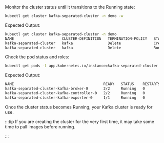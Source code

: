 Monitor the cluster status until it transitions to the Running state:
```bash
kubectl get cluster kafka-separated-cluster -n demo -w
```

Expected Output:

```bash
kubectl get cluster kafka-separated-cluster -n demo
NAME                      CLUSTER-DEFINITION   TERMINATION-POLICY   STATUS     AGE
kafka-separated-cluster   kafka                Delete               Creating   13s
kafka-separated-cluster   kafka                Delete               Running    63s
```

Check the pod status and roles:
```bash
kubectl get pods -l app.kubernetes.io/instance=kafka-separated-cluster -n demo
```

Expected Output:
```bash
NAME                                         READY   STATUS    RESTARTS   AGE
kafka-separated-cluster-kafka-broker-0       2/2     Running   0          13m
kafka-separated-cluster-kafka-controller-0   2/2     Running   0          13m
kafka-separated-cluster-kafka-exporter-0     1/1     Running   0          12m
```

Once the cluster status becomes Running, your Kafka cluster is ready for use.

:::tip
If you are creating the cluster for the very first time, it may take some time to pull images before running.

:::
